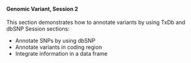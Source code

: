 <br>

#### **Genomic Variant, Session 2**

This section demonstrates how to annotate variants by using TxDb and dbSNP
Session sections:

* Annotate SNPs by using dbSNP
* Annotate variants in coding region
* Integrate information in a data frame